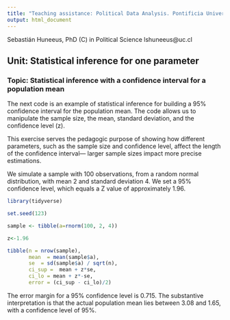```yaml
---
title: "Teaching assistance: Political Data Analysis. Pontificia Universidad Católica de Chile, Political Science Department"
output: html_document
---
```


Sebastián Huneeus, PhD (C) in Political Science
lshuneeus@uc.cl

## Unit: Statistical inference for one parameter
### Topic: Statistical inference with a confidence interval for a population mean 

The next code is an example of statistical inference for building a 95% confidence interval for the population mean. The code allows us to manipulate the sample size, the mean, standard deviation, and the confidence level (z).  

This exercise serves the pedagogic purpose of showing how different parameters, such as the sample size and confidence level, affect the length of the confidence interval— larger sample sizes impact more precise estimations. 

We simulate a sample with 100 observations, from a random normal distribution, with mean 2 and standard deviation 4. We set a 95% confidence level, which equals a Z value of approximately 1.96.

```r

library(tidyverse)

```

```r
set.seed(123) 

sample <- tibble(a=rnorm(100, 2, 4))

z<-1.96

tibble(n = nrow(sample), 
       mean  = mean(sample$a), 
       se  = sd(sample$a) / sqrt(n), 
       ci_sup =  mean + z*se,
       ci_lo = mean + z*-se, 
       error = (ci_sup - ci_lo)/2) 
```

The error margin for a 95% confidence level is 0.715. The substantive interpretation is that the actual population mean lies between 3.08 and 1.65, with a confidence level of 95%.  